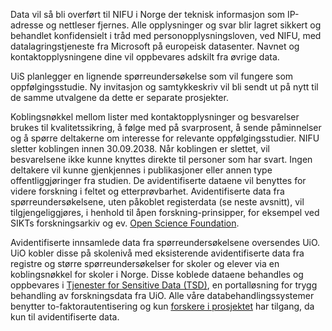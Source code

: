 Data vil så bli overført til NIFU i Norge der teknisk informasjon som IP-adresse og nettleser fjernes. Alle opplysninger og svar blir lagret sikkert og behandlet konfidensielt i tråd med personopplysningsloven, ved NIFU, med datalagringstjeneste fra Microsoft på europeisk datasenter. Navnet og kontaktopplysningene dine vil oppbevares adskilt fra øvrige data. 

UiS planlegger en lignende spørreundersøkelse som vil fungere som oppfølgingsstudie. Ny invitasjon og samtykkeskriv vil bli sendt ut på nytt til de samme utvalgene da dette er separate prosjekter.

Koblingsnøkkel mellom lister med kontaktopplysninger og besvarelser brukes til kvalitetssikring, å følge med på svarprosent, å sende påminnelser og å spørre deltakerne om interesse for relevante oppfølgingsstudier. NIFU sletter koblingen innen 30.09.2038. Når koblingen er slettet, vil besvarelsene ikke kunne knyttes direkte til personer som har svart. Ingen deltakere vil kunne gjenkjennes i publikasjoner eller annen type offentliggjøringer fra studien. De avidentifiserte dataene vil benyttes for videre forskning i feltet og etterprøvbarhet. Avidentifiserte data fra spørreundersøkelsene, uten påkoblet registerdata (se neste avsnitt), vil tilgjengeliggjøres, i henhold til åpen forskning-prinsipper, for eksempel ved SIKTs forskningsarkiv og ev. [Open Science Foundation](osf.io).

Avidentifiserte innsamlede data fra spørreundersøkelsene oversendes UiO. UiO kobler disse på skolenivå med eksisterende avidentifiserte data fra registre og større spørreundersøkelser for skoler og elever via en koblingsnøkkel for skoler i Norge. Disse koblede dataene behandles og oppbevares i [Tjenester for Sensitive Data (TSD)](https://www.uio.no/tjenester/it/forskning/sensitiv/), en portalløsning for trygg behandling av forskningsdata fra UiO. Alle våre databehandlingssystemer benytter to-faktorautentisering og kun [forskere i prosjektet](https://www.sv.uio.no/psi/english/research/projects/heals/index.html) har tilgang, da kun til avidentifiserte data.
